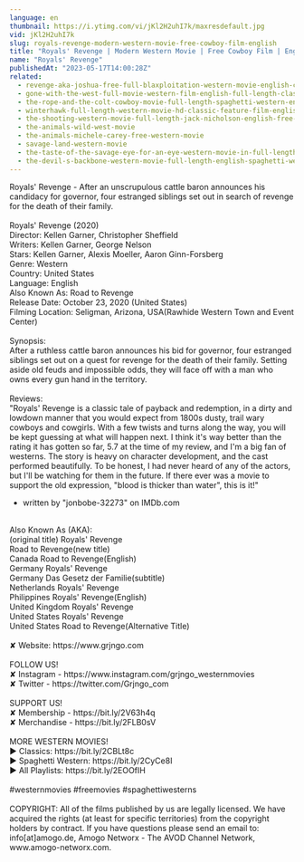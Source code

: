 ```yaml
---
language: en
thumbnail: https://i.ytimg.com/vi/jKl2H2uhI7k/maxresdefault.jpg
vid: jKl2H2uhI7k
slug: royals-revenge-modern-western-movie-free-cowboy-film-english
title: "Royals' Revenge | Modern Western Movie | Free Cowboy Film | English"
name: "Royals' Revenge"
publishedAt: "2023-05-17T14:00:28Z"
related:
  - revenge-aka-joshua-free-full-blaxploitation-western-movie-english-classic-feature-film
  - gone-with-the-west-full-movie-western-film-english-full-length-classic-movie-watchfree
  - the-rope-and-the-colt-cowboy-movie-full-length-spaghetti-western-english-free-full-westerns
  - winterhawk-full-length-western-movie-hd-classic-feature-film-english-free-full-westerns
  - the-shooting-western-movie-full-length-jack-nicholson-english-free-full-westerns
  - the-animals-wild-west-movie
  - the-animals-michele-carey-free-western-movie
  - savage-land-western-movie
  - the-taste-of-the-savage-eye-for-an-eye-western-movie-in-full-length-english-free-feature-film
  - the-devil-s-backbone-western-movie-full-length-english-spaghetti-western-cowboyfilm-watchfree
---
```


Royals' Revenge - After an unscrupulous cattle baron announces his candidacy for governor, four estranged siblings set out in search of revenge for the death of their family.<br />
<br />
Royals' Revenge (2020)<br />
Director: Kellen Garner, Christopher Sheffield<br />
Writers: Kellen Garner, George Nelson<br />
Stars: Kellen Garner, Alexis Moeller, Aaron Ginn-Forsberg<br />
Genre: Western<br />
Country: United States<br />
Language: English<br />
Also Known As: Road to Revenge<br />
Release Date: October 23, 2020 (United States)<br />
Filming Location: Seligman, Arizona, USA(Rawhide Western Town and Event Center)<br />
<br />
Synopsis:<br />
After a ruthless cattle baron announces his bid for governor, four estranged siblings set out on a quest for revenge for the death of their family. Setting aside old feuds and impossible odds, they will face off with a man who owns every gun hand in the territory.<br />
<br />
Reviews:<br />
"Royals' Revenge is a classic tale of payback and redemption, in a dirty and lowdown manner that you would expect from 1800s dusty, trail wary cowboys and cowgirls. With a few twists and turns along the way, you will be kept guessing at what will happen next. I think it's way better than the rating it has gotten so far, 5.7 at the time of my review, and I'm a big fan of westerns. The story is heavy on character development, and the cast performed beautifully. To be honest, I had never heard of any of the actors, but I'll be watching for them in the future. If there ever was a movie to support the old expression, "blood is thicker than water", this is it!"<br />
- written by "jonbobe-32273" on IMDb.com<br />
<br />
Also Known As (AKA):<br />
(original title) Royals' Revenge<br />
Road to Revenge(new title)<br />
Canada Road to Revenge(English)<br />
Germany Royals' Revenge<br />
Germany Das Gesetz der Familie(subtitle)<br />
Netherlands Royals' Revenge<br />
Philippines Royals' Revenge(English)<br />
United Kingdom Royals' Revenge<br />
United States Royals' Revenge<br />
United States Road to Revenge(Alternative Title)<br />
<br />
✘ Website: https://www.grjngo.com<br />
<br />
FOLLOW US!<br />
✘ Instagram - https://www.instagram.com/grjngo_westernmovies<br />
✘ Twitter - https://twitter.com/Grjngo_com<br />
<br />
SUPPORT US!<br />
✘ Membership - https://bit.ly/2V63h4q<br />
✘ Merchandise - https://bit.ly/2FLB0sV<br />
<br />
MORE WESTERN MOVIES! <br />
► Classics: https://bit.ly/2CBLt8c <br />
► Spaghetti Western: https://bit.ly/2CyCe8I <br />
► All Playlists: https://bit.ly/2EOOfIH <br />
<br />
#westernmovies #freemovies #spaghettiwesterns<br />
<br />
COPYRIGHT: All of the films published by us are legally licensed. We have acquired the rights (at least for specific territories) from the copyright holders by contract. If you have questions please send an email to: info[at]amogo.de, Amogo Networx - The AVOD Channel Network, www.amogo-networx.com.